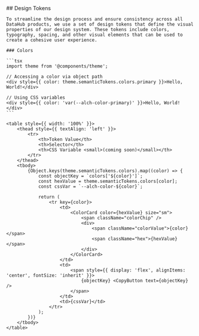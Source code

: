 


<Meta title="Design Tokens" />

<div className="custom-docs">
	## Design Tokens

    To streamline the design process and ensure consistency across all DataHub products, we use a set of design tokens that define the visual properties of our design system. These tokens include colors, typography, spacing, and other visual elements that can be used to create a cohesive user experience.

    ### Colors

    ```tsx
    import theme from '@components/theme';

    // Accessing a color via object path
    <div style={{ color: theme.semanticTokens.colors.primary }}>Hello, World!</div>

    // Using CSS variables
    <div style={{ color: 'var(--alch-color-primary)' }}>Hello, World!</div>
    ```

    <table style={{ width: '100%' }}>
    	<thead style={{ textAlign: 'left' }}>
    		<tr>
    			<th>Token Value</th>
    			<th>Selector</th>
    			<th>CSS Variable <small>(coming soon)</small></th>
    		</tr>
    	</thead>
    	<tbody>
    		{Object.keys(theme.semanticTokens.colors).map((color) => {
    			const objectKey = `colors['${color}']`;
    			const hexValue = theme.semanticTokens.colors[color];
    			const cssVar = `--alch-color-${color}`;

    			return (
    				<tr key={color}>
    					<td>
    						<ColorCard color={hexValue} size="sm">
    							<span className="colorChip" />
    							<div>
    								<span className="colorValue">{color}</span>
    								<span className="hex">{hexValue}</span>
    							</div>
    						</ColorCard>
    					</td>
    					<td>
    						<span style={{ display: 'flex', alignItems: 'center', fontSize: 'inherit' }}>
    							{objectKey} <CopyButton text={objectKey} />
    						</span>
    					</td>
    					<td>{cssVar}</td>
    				</tr>
    			);
    		})}
    	</tbody>
    </table>

</div>

